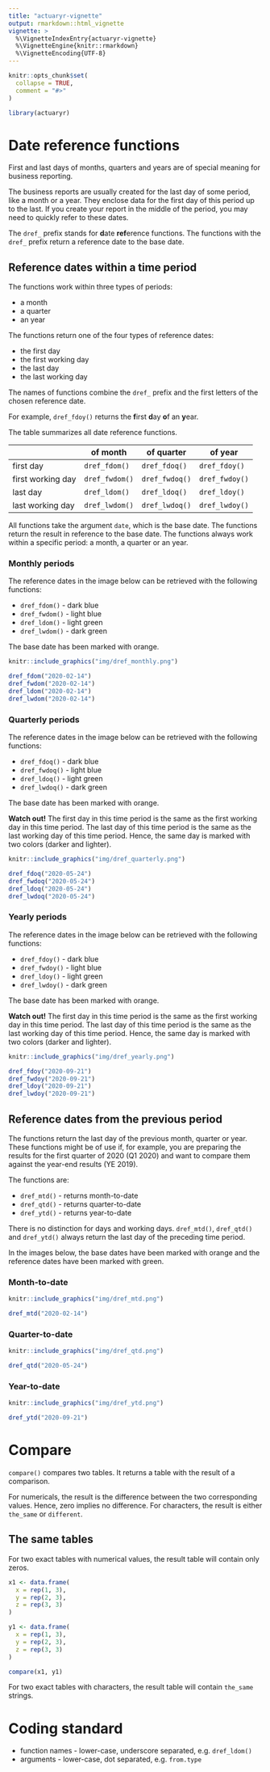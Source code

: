 ```yaml
---
title: "actuaryr-vignette"
output: rmarkdown::html_vignette
vignette: >
  %\VignetteIndexEntry{actuaryr-vignette}
  %\VignetteEngine{knitr::rmarkdown}
  %\VignetteEncoding{UTF-8}
---
```


```r
knitr::opts_chunk$set(
  collapse = TRUE,
  comment = "#>"
)
```

```r
library(actuaryr)
```

# Date reference functions

First and last days of months, quarters and years are of special meaning 
for business reporting.

The business reports are usually created for the last day of some period, 
like a month or a year. They enclose data for the first day of this period up 
to the last. If you create your report in the middle of the period, you may 
need to quickly refer to these dates.

The `dref_` prefix stands for **d**ate **ref**erence functions. 
The functions with the `dref_` prefix return a reference date to the base 
date.

## Reference dates within a time period

The functions work within three types of periods:

* a month
* a quarter
* an year

The functions return one of the four types of reference dates:

* the first day
* the first working day
* the last day
* the last working day

The names of functions combine the `dref_` prefix and the first letters 
of the chosen reference date.

For example, `dref_fdoy()` returns the **f**irst **d**ay **o**f an **y**ear.

The table summarizes all date reference functions.

|                   | of month       | of quarter     | of year        |
|-------------------|----------------|----------------|----------------|
| first day         | `dref_fdom()`  | `dref_fdoq()`  | `dref_fdoy()`  |
| first working day | `dref_fwdom()` | `dref_fwdoq()` | `dref_fwdoy()` |
| last day          | `dref_ldom()`  | `dref_ldoq()`  | `dref_ldoy()`  |
| last working day  | `dref_lwdom()` | `dref_lwdoq()` | `dref_lwdoy()` |

All functions take the argument `date`, which is the base date.
The functions return the result in reference to the base date.
The functions always work within a specific period: a month, a quarter 
or an year.

### Monthly periods

The reference dates in the image below can be retrieved 
with the following functions:

* `dref_fdom()` - dark blue
* `dref_fwdom()` - light blue
* `dref_ldom()` - light green
* `dref_lwdom()` - dark green

The base date has been marked with orange.

```r
knitr::include_graphics("img/dref_monthly.png")
```

```r
dref_fdom("2020-02-14")
dref_fwdom("2020-02-14")
dref_ldom("2020-02-14")
dref_lwdom("2020-02-14")
```


### Quarterly periods

The reference dates in the image below can be retrieved 
with the following functions:

* `dref_fdoq()` - dark blue
* `dref_fwdoq()` - light blue
* `dref_ldoq()` - light green
* `dref_lwdoq()` - dark green

The base date has been marked with orange.

**Watch out!** 
The first day in this time period is the same as the first working day 
in this time period. The last day of this time period is the same as 
the last working day of this time period.
Hence, the same day is marked with two colors (darker and lighter).

```r
knitr::include_graphics("img/dref_quarterly.png")
```

```r
dref_fdoq("2020-05-24")
dref_fwdoq("2020-05-24")
dref_ldoq("2020-05-24")
dref_lwdoq("2020-05-24")
```

### Yearly periods

The reference dates in the image below can be retrieved 
with the following functions:

* `dref_fdoy()` - dark blue
* `dref_fwdoy()` - light blue
* `dref_ldoy()` - light green
* `dref_lwdoy()` - dark green

The base date has been marked with orange.

**Watch out!** 
The first day in this time period is the same as the first working day 
in this time period. The last day of this time period is the same as 
the last working day of this time period.
Hence, the same day is marked with two colors (darker and lighter).

```r
knitr::include_graphics("img/dref_yearly.png")
```

```r
dref_fdoy("2020-09-21")
dref_fwdoy("2020-09-21")
dref_ldoy("2020-09-21")
dref_lwdoy("2020-09-21")
```

## Reference dates from the previous period

The functions return the last day of the previous month, quarter or year.
These functions might be of use if, for example, you are preparing
the results for the first quarter of 2020 (Q1 2020) and want to compare them
against the year-end results (YE 2019).

The functions are:

* `dref_mtd()` - returns month-to-date
* `dref_qtd()` - returns quarter-to-date
* `dref_ytd()` - returns year-to-date

There is no distinction for days and working days. 
`dref_mtd()`, `dref_qtd()` and `dref_ytd()` always return the last day 
of the preceding time period.

In the images below, the base dates have been marked with orange 
and the reference dates have been marked with green.

### Month-to-date

```r
knitr::include_graphics("img/dref_mtd.png")
```

```r
dref_mtd("2020-02-14")
```

### Quarter-to-date

```r
knitr::include_graphics("img/dref_qtd.png")
```

```r
dref_qtd("2020-05-24")
```

### Year-to-date

```r
knitr::include_graphics("img/dref_ytd.png")
```

```r
dref_ytd("2020-09-21")
```

# Compare

`compare()` compares two tables. It returns a table with the result of 
a comparison. 

For numericals, the result is the difference between the two corresponding 
values. Hence, zero implies no difference. For characters, the result is either 
`the_same` or `different`.

## The same tables

For two exact tables with numerical values, the result table will contain only
zeros.

```r
x1 <- data.frame(
  x = rep(1, 3),
  y = rep(2, 3),
  z = rep(3, 3)
)

y1 <- data.frame(
  x = rep(1, 3),
  y = rep(2, 3),
  z = rep(3, 3)
)

compare(x1, y1)
```

For two exact tables with characters, the result table will contain `the_same`
strings.




# Coding standard

* function names - lower-case, underscore separated, e.g. `dref_ldom()`
* arguments - lower-case, dot separated, e.g. `from.type` 
